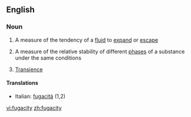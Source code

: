 ==English==

===Noun===
{{wikipedia}}
{{en-noun|fugacities}}

# A measure of the tendency of a [[fluid]] to [[expand]] or [[escape]]
#{{physics}} A measure of the relative stability of different [[phase]]s of a substance under the same conditions
# [[transience|Transience]]

====Translations====
{{top}}
*Italian: [[fugacità]] {{f}} (1,2)
{{mid}}

{{bottom}}

[[vi:fugacity]]
[[zh:fugacity]]